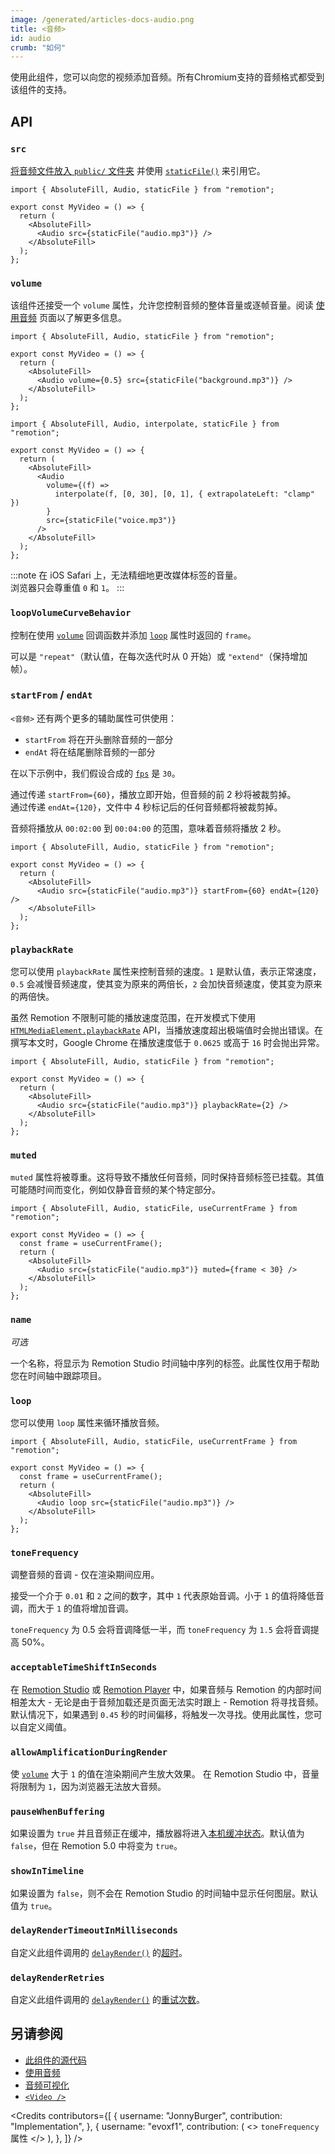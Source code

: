 ```yaml
---
image: /generated/articles-docs-audio.png
title: <音频>
id: audio
crumb: "如何"
---
```


使用此组件，您可以向您的视频添加音频。所有Chromium支持的音频格式都受到该组件的支持。

## API

### `src`

[将音频文件放入 `public/` 文件夹](/docs/assets) 并使用 [`staticFile()`](/docs/staticfile) 来引用它。

```tsx twoslash
import { AbsoluteFill, Audio, staticFile } from "remotion";

export const MyVideo = () => {
  return (
    <AbsoluteFill>
      <Audio src={staticFile("audio.mp3")} />
    </AbsoluteFill>
  );
};
```

### `volume`

该组件还接受一个 `volume` 属性，允许您控制音频的整体音量或逐帧音量。阅读 [使用音频](/docs/using-audio) 页面以了解更多信息。

```tsx twoslash title="设置静态音量"
import { AbsoluteFill, Audio, staticFile } from "remotion";

export const MyVideo = () => {
  return (
    <AbsoluteFill>
      <Audio volume={0.5} src={staticFile("background.mp3")} />
    </AbsoluteFill>
  );
};
```

```tsx twoslash title="随时间改变音量"
import { AbsoluteFill, Audio, interpolate, staticFile } from "remotion";

export const MyVideo = () => {
  return (
    <AbsoluteFill>
      <Audio
        volume={(f) =>
          interpolate(f, [0, 30], [0, 1], { extrapolateLeft: "clamp" })
        }
        src={staticFile("voice.mp3")}
      />
    </AbsoluteFill>
  );
};
```

:::note
在 iOS Safari 上，无法精细地更改媒体标签的音量。  
浏览器只会尊重值 `0` 和 `1`。
:::

### `loopVolumeCurveBehavior`<AvailableFrom v="4.0.142" />

控制在使用 [`volume`](#volume) 回调函数并添加 [`loop`](#loop) 属性时返回的 `frame`。

可以是 `"repeat"`（默认值，在每次迭代时从 0 开始）或 `"extend"`（保持增加帧）。

### `startFrom` / `endAt`

`<音频>` 还有两个更多的辅助属性可供使用：

- `startFrom` 将在开头删除音频的一部分
- `endAt` 将在结尾删除音频的一部分

在以下示例中，我们假设合成的 [`fps`](/docs/composition#fps) 是 `30`。

通过传递 `startFrom={60}`，播放立即开始，但音频的前 2 秒将被裁剪掉。  
通过传递 `endAt={120}`，文件中 4 秒标记后的任何音频都将被裁剪掉。

音频将播放从 `00:02:00` 到 `00:04:00` 的范围，意味着音频将播放 2 秒。

```tsx twoslash
import { AbsoluteFill, Audio, staticFile } from "remotion";

export const MyVideo = () => {
  return (
    <AbsoluteFill>
      <Audio src={staticFile("audio.mp3")} startFrom={60} endAt={120} />
    </AbsoluteFill>
  );
};
```

### `playbackRate`<AvailableFrom v="2.2.0"/>

您可以使用 `playbackRate` 属性来控制音频的速度。`1` 是默认值，表示正常速度，`0.5` 会减慢音频速度，使其变为原来的两倍长，`2` 会加快音频速度，使其变为原来的两倍快。

虽然 Remotion 不限制可能的播放速度范围，在开发模式下使用 [`HTMLMediaElement.playbackRate`](https://developer.mozilla.org/en-US/docs/Web/API/HTMLMediaElement/playbackRate) API，当播放速度超出极端值时会抛出错误。在撰写本文时，Google Chrome 在播放速度低于 `0.0625` 或高于 `16` 时会抛出异常。

```tsx twoslash
import { AbsoluteFill, Audio, staticFile } from "remotion";

export const MyVideo = () => {
  return (
    <AbsoluteFill>
      <Audio src={staticFile("audio.mp3")} playbackRate={2} />
    </AbsoluteFill>
  );
};
```

### `muted`<AvailableFrom v="2.0.0"/>

`muted` 属性将被尊重。这将导致不播放任何音频，同时保持音频标签已挂载。其值可能随时间而变化，例如仅静音音频的某个特定部分。

```tsx twoslash
import { AbsoluteFill, Audio, staticFile, useCurrentFrame } from "remotion";

export const MyVideo = () => {
  const frame = useCurrentFrame();
  return (
    <AbsoluteFill>
      <Audio src={staticFile("audio.mp3")} muted={frame < 30} />
    </AbsoluteFill>
  );
};
```

### `name`<AvailableFrom v="4.0.71"/>

_可选_

一个名称，将显示为 Remotion Studio 时间轴中序列的标签。此属性仅用于帮助您在时间轴中跟踪项目。

### `loop`<AvailableFrom v="3.2.29"/>

您可以使用 `loop` 属性来循环播放音频。

```tsx twoslash
import { AbsoluteFill, Audio, staticFile, useCurrentFrame } from "remotion";

export const MyVideo = () => {
  const frame = useCurrentFrame();
  return (
    <AbsoluteFill>
      <Audio loop src={staticFile("audio.mp3")} />
    </AbsoluteFill>
  );
};
```

### `toneFrequency`<AvailableFrom v="4.0.47"/>

调整音频的音调 - 仅在渲染期间应用。

接受一个介于 `0.01` 和 `2` 之间的数字，其中 `1` 代表原始音调。小于 `1` 的值将降低音调，而大于 `1` 的值将增加音调。

`toneFrequency` 为 0.5 会将音调降低一半，而 `toneFrequency` 为 `1.5` 会将音调提高 50%。

### `acceptableTimeShiftInSeconds`<AvailableFrom v="3.2.42"/>

在 [Remotion Studio](/docs/terminology/studio) 或 [Remotion Player](/docs/player) 中，如果音频与 Remotion 的内部时间相差太大 - 无论是由于音频加载还是页面无法实时跟上 - Remotion 将寻找音频。默认情况下，如果遇到 `0.45` 秒的时间偏移，将触发一次寻找。使用此属性，您可以自定义阈值。

### `allowAmplificationDuringRender`<AvailableFrom v="3.3.17"/>

使 [`volume`](#volume) 大于 `1` 的值在渲染期间产生放大效果。
在 Remotion Studio 中，音量将限制为 `1`，因为浏览器无法放大音频。

### `pauseWhenBuffering`<AvailableFrom v="4.0.111"/>

如果设置为 `true` 并且音频正在缓冲，播放器将进入[本机缓冲状态](/docs/player/buffer-state)。默认值为 `false`，但在 Remotion 5.0 中将变为 `true`。

### `showInTimeline`<AvailableFrom v="4.0.122"/>

如果设置为 `false`，则不会在 Remotion Studio 的时间轴中显示任何图层。默认值为 `true`。

### `delayRenderTimeoutInMilliseconds`<AvailableFrom v="4.0.140" />

自定义此组件调用的 [`delayRender()`](/docs/delay-render) 的[超时](/docs/delay-render#modifying-the-timeout)。

### `delayRenderRetries`<AvailableFrom v="4.0.140" />

自定义此组件调用的 [`delayRender()`](/docs/delay-render) 的[重试次数](/docs/delay-render#retrying)。

## 另请参阅

- [此组件的源代码](https://github.com/remotion-dev/remotion/blob/main/packages/core/src/audio/Audio.tsx)
- [使用音频](/docs/using-audio)
- [音频可视化](/docs/audio-visualization)
- [`<Video />`](/docs/video)

<Credits
  contributors={[
    {
      username: "JonnyBurger",
      contribution: "Implementation",
    },
    {
      username: "evoxf1",
      contribution: (
        <>
          <code>toneFrequency</code> 属性
        </>
      ),
    },
  ]}
/>
